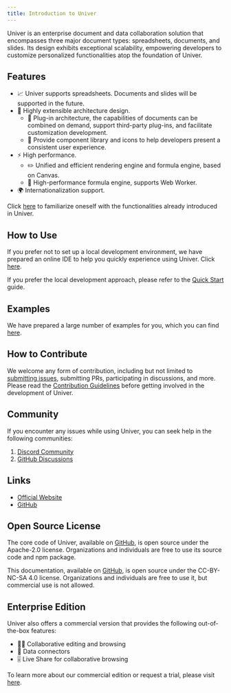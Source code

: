 ```yaml
---
title: Introduction to Univer
---
```



Univer is an enterprise document and data collaboration solution that encompasses three major document types: spreadsheets, documents, and slides. Its design exhibits exceptional scalability, empowering developers to customize personalized functionalities atop the foundation of Univer.

## Features

- 📈 Univer supports spreadsheets. Documents and slides will be supported in the future.
- 🌌 Highly extensible architecture design.
  - 🔌 Plug-in architecture, the capabilities of documents can be combined on demand, support third-party plug-ins, and facilitate customization development.
  - 💄 Provide component library and icons to help developers present a consistent user experience.
- ⚡ High performance.
  - ✏️ Unified and efficient rendering engine and formula engine, based on Canvas.
  - 🧮 High-performance formula engine, supports Web Worker.
- 🌍 Internationalization support.

Click [here](/en-us/guides/features) to familiarize oneself with the functionalities already introduced in Univer.

## How to Use

If you prefer not to set up a local development environment, we have prepared an online IDE to help you quickly experience using Univer. Click [here](/playground).

If you prefer the local development approach, please refer to the [Quick Start](/en-us/guides/quick-start) guide.

## Examples

We have prepared a large number of examples for you, which you can find [here](/playground).

## How to Contribute

We welcome any form of contribution, including but not limited to [submitting issues](https://github.com/dream-num/univer/issues/new/choose), submitting PRs, participating in discussions, and more. Please read the [Contribution Guidelines](https://github.com/dream-num/univer/blob/dev/CONTRIBUTING.md) before getting involved in the development of Univer.

## Community

If you encounter any issues while using Univer, you can seek help in the following communities:

1. [Discord Community](https://discord.gg/XPGnMBmpd6)
2. [GitHub Discussions](https://github.com/dream-num/univer/discussions)

## Links

- [Official Website](https://univer.work)
- [GitHub](https://github.com/dream-num/univer)

## Open Source License

The core code of Univer, available on [GitHub](https://github.com/dream-num/univer), is open source under the Apache-2.0 license. Organizations and individuals are free to use its source code and npm package.

This documentation, available on [GitHub](https://github.com/dream-num/docs), is open source under the CC-BY-NC-SA 4.0 license. Organizations and individuals are free to use it, but commercial use is not allowed.

## Enterprise Edition

Univer also offers a commercial version that provides the following out-of-the-box features:

- 👨‍💻 Collaborative editing and browsing
- 🛜 Data connectors
- 🎚️ Live Share for collaborative browsing

To learn more about our commercial edition or request a trial, please visit [here](/enterprises).
